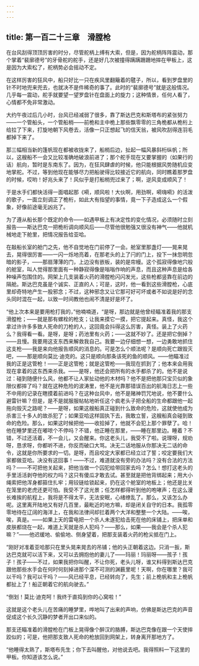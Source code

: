 ```yaml
---
---
---
```

title: 第一百二十三章　滑膛枪
---






在台风刮得顶顶厉害的时分，尽管舵柄上缚有大索，但是，因为舵柄阵阵震动，那个掌着“裴廓德号”的牙骨舵的舵手，还是好几次被撞得蹒蹒跚跚地摔在甲板上，这是因为大索松了，舵柄势必会摇动不定。

在这样厉害的狂风中，船只好比一只在疾风里翻簸着的毽子，所以，看到罗盘里的针不时地兜来兜去，也就决不是件稀奇的事了。此时的“裴廓德号”就是这般情况。几乎每一震动，舵手就要望一望罗盘针在盘面上的旋力；这种情景，任何人看了，心情都不免非常激动。

大约午夜过后几小时，台风已经减弱了很多，靠了斯达巴克和斯塔布的紧张努力——一个管船头，一个管船梢——前桅和主中桅上那些飘零零的三角桅都从桅桁上给拉了下来，打旋地朝下风卷去，活像一只正想起飞的信天翁，被风吹刮得连羽毛都掉下来了。

那三幅相当新的篷帆现在都被收拢来了，船梢后边，扯起一幅风暴斜桁纵帆；所以，这艘船不一会又比较准确地破浪前进了；那个舵手现在又要掌握的（如果行的话）航向，暂时是东南东了。因为，在狂风肆虐的时候，他只能根据风势随机应变地掌舵。不过，等到他现在能够尽力把船驶得比较接近它的航向，同时瞧着那罗盘的时候，哎哟！好兆头来了！风似乎是打船梢兜过来了；啊，逆风变成顺风了！

于是水手们都快活得一面唱起那《嗬，顺风啦！大伙啊，用劲啊，嗬嗨嗬》的活泼的歌子，一面立刻调正了桅桁，如此大有指望的事情，竟一下子造成这么一个假象，好像前途毫无凶兆了。

为了遵从船长那个既定的命令——如遇甲板上有决定性的变化情况，必须随时立刻报告——斯达巴克一把桅桁调向顺风后——尽管他很勉强又很没有神气——他就机械地走下舱里，把情况报告给亚哈。

在敲船长室的舱门之先，他不自觉地在门前停了一会。舱室里那盏灯——晃来晃去，晃得很厉害——一闪一烁地亮着，在那老头的上了闩的门上，投下一抹忽明忽暗的影子，——那扇薄薄的门，上边没有嵌板，装的是帘幔。这个孤寂得像地穴般的舱室，叫人觉得那里面有一种静寂得像是嗡嗡作响的声息，而且这种声息是给各种噪声包围住的。网架上几支装着火药的滑膛枪闪闪发光，这些枪都竖靠在前边的隔舱。斯达巴克虽是个诚实、正直的人；可是，这时，他一看到这些滑膛枪，心底里却奇特地产生一股邪念；不过，这种邪念又让它那可好可坏或者不如说是好的念头同时混在一起，以致一时间教他也闹不清是好是坏了。



“他上次本来是要用枪打我的，”他喃喃道，“是呀，那边就是他曾经瞄准着我的那支滑膛枪；——就是那有螺栓的枪支；让我来摸它一摸，把它提起来。真怪，我这个拿过许许多多致人死命的刀枪的人，这回竟会抖得这么厉害，真怪。装上了火药么？我得看一看。是呀，是呀；药池里有火药；——这就不妙了。还是把它倒掉？——且慢。我要用这支东西来解救我自己。我要一边仔细想一想，一边勇敢地抓住这支枪——我是来向他报告顺风的消息的。可是怎么个顺法呢？是顺向死亡跟毁灭吧，——那是顺向莫比·迪克的。这只是顺向那条该死的鱼的顺风。——他瞄准过我的正是这管枪！——正是这管枪；就是这管枪——我现在抓到了；他本来会用我现在拿着的这东西来杀我。——是呀，他还会把所有的水手都杀了的。他不是说过：碰到随便什么风，他都不让人家扯动他的木材吗？他不是把他那只宝贝似的象限仪都摔了吗？就在这种危险的波涛里，他不是光靠那错误百出的航海日志上一些不中用的记录在瞎摸着前进吗？在这种台风中，他不是赌神罚咒地说，他不要什么避雷针嘛？但是，是不是就服服帖帖地听任这个疯老头子把全船的生命都跟他一起拖向毁灭之路呢？——是呀，如果这艘船真正碰到什么致命的危险，这就使他成为杀害三十多人的故杀犯了；如果亚哈这样固执下去，我敢立誓，这艘船真会碰到致命的危险。那么，如果这时候把他——收拾掉了，他就不会犯上那个罪孽了。哈！他在睡梦里还在嘟哝个不停吗？不错，他正睡在那里，——睡在那里边。睡着？不错，不过还活着，不一会儿，又会醒来。你这老头儿，我受不了啦。说理呀，规劝呀，恳求呀，你都听不进，你反而破口大骂。决无二话地服从你那决无二话的命令，这就是你所要求的一切。是呀，而且咬定大家都已经立过了誓；咬定要我们大家都做亚哈。决没有这回事！——不过，难道就没有旁的办法吗？没有合法的方法吗？——不可把他关起来，把他当做一个囚犯给带回家去吗？怎么！想打这老头的手里活活剥夺他的权力吗？这只有傻瓜才敢去试。甚至就是把他背绑起来；用大小绳索把他浑身都箍住扎牢；用铰链给锁起来，扔在这个舱室的地板上；他还是比关在笼里的老虎还更可怕。我受不了这光景；任怎样都得听到他的咆哮声；在这么漫长难挨的航程上，我将是不得太平，无法安眠，心绪缭乱了。那么，又该怎么办呢。这里离开陆地又有好几百里，最毗近的地方嘛，却是闭关自守的日本。我孤零零地待在辽阔的海洋上，在我和法律间却拦着两个大洋和整整一个大陆。——唉，唉，真是。——如果上天的雷电把一个杀人未遂犯给击死在他的床铺上，把床单和皮肤都烧在一起，难道上天就是杀人犯吗？——那么，如果——我会是个杀人犯嘛？”——他迟缓地、偷偷地、侧身望着，把那支装着火药的枪尖抵在门上。

“刚好对准着亚哈那只在里头晃来晃去的吊铺；他的头正朝着这边。只消一扳，斯达巴克就可以活下来，又可以去拥抱他的妻儿了——玛丽！玛丽呀——孩子！孩子！孩子——不过，如果我把你叫醒，不让你死，老头儿呀，谁又料得到斯达巴克跟他那些水手会在何时何刻掉进那个深不可测的渊薮里呢！天啊，你在哪里？我可以干吗？我可以干吗？——风已经平息，已经转向了，先生；前上桅帆和主上桅帆都扯上了！船正朝着它的航向驶去。”

“倒划！莫比·迪克呵！我终于直捣到你的心窝啦！”

这就是这个老头儿在苦痛的睡梦里，哗地叫了出来的声响，仿佛是斯达巴克的声音促成这个长久沉静的梦者开出口来似的。

那支还瞄准着的滑膛枪在门板上晃得像个醉汉的胳膊，斯达巴克像在跟一个天使摔跤似的；可是，他把那支致人死命的枪放回到网架上，转身离开那地方了。

“他睡得太熟了，斯塔布先生；你下去叫醒他，对他说去吧。我得照料一下这里的甲板。你知道该怎么说。”